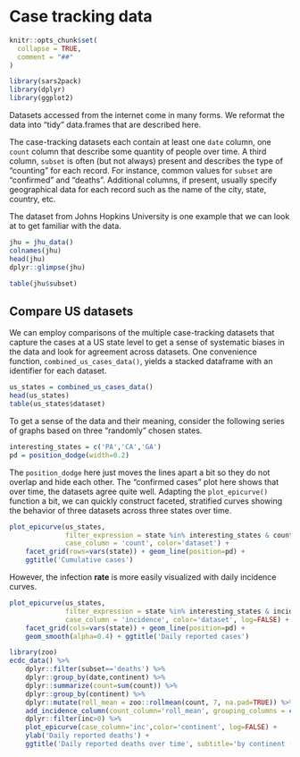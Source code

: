 # Case tracking data

```r
knitr::opts_chunk$set(
  collapse = TRUE,
  comment = "##"
)
```

```r
library(sars2pack)
library(dplyr)
library(ggplot2)
```

Datasets accessed from the internet come in many forms. We reformat
the data into "tidy" data.frames that are described here.

The case-tracking datasets each contain at least one `date` column,
one `count` column that describe some quantity of people over
time. A third column, `subset` is often (but not always) present and
describes the type of "counting" for each record. For instance, common
values for `subset` are "confirmed" and "deaths". Additional columns,
if present, usually specify geographical data for each record such as
the name of the city, state, country, etc. 

The dataset from Johns Hopkins University is one example that we can
look at to get familiar with the data.

```r
jhu = jhu_data()
colnames(jhu)
head(jhu)
dplyr::glimpse(jhu)
```

```r
table(jhu$subset)
```

## Compare US datasets

We can employ comparisons of the multiple case-tracking datasets that
capture the cases at a US state level to get a sense of systematic
biases in the data and look for agreement across datasets. One
convenience function, `combined_us_cases_data()`, yields a stacked
dataframe with an identifier for each dataset.


```r
us_states = combined_us_cases_data()
head(us_states)
table(us_states$dataset)
```

To get a sense of the data and their meaning, consider the following
series of graphs based on three "randomly" chosen states.

```r
interesting_states = c('PA','CA','GA')
pd = position_dodge(width=0.2)
```
The `position_dodge` here just moves the lines apart a bit so they do
not overlap and hide each other. The "confirmed cases" plot here shows
that over time, the datasets agree quite well. Adapting the
`plot_epicurve()` function a bit, we can quickly construct faceted,
stratified curves showing the behavior of three datasets across three
states over time. 

```r
plot_epicurve(us_states,
              filter_expression = state %in% interesting_states & count>10,
              case_column = 'count', color='dataset') + 
    facet_grid(rows=vars(state)) + geom_line(position=pd) +
    ggtitle('Cumulative cases')
```

However, the infection **rate** is more easily visualized with daily
incidence curves. 

```r
plot_epicurve(us_states,
              filter_expression = state %in% interesting_states & incidence>10,
              case_column = 'incidence', color='dataset', log=FALSE) + 
    facet_grid(cols=vars(state)) + geom_line(position=pd) +
    geom_smooth(alpha=0.4) + ggtitle('Daily reported cases')
```


```r
library(zoo)
ecdc_data() %>%
    dplyr::filter(subset=='deaths') %>%
    dplyr::group_by(date,continent) %>%
    dplyr::summarize(count=sum(count)) %>%
    dplyr::group_by(continent) %>%
    dplyr::mutate(roll_mean = zoo::rollmean(count, 7, na.pad=TRUE)) %>%
    add_incidence_column(count_column='roll_mean', grouping_columns = c('continent')) %>%
    dplyr::filter(inc>0) %>%
    plot_epicurve(case_column='inc',color='continent', log=FALSE) +
    ylab('Daily reported deaths') +
    ggtitle('Daily reported deaths over time', subtitle='by continent (7-day moving average)')
```
